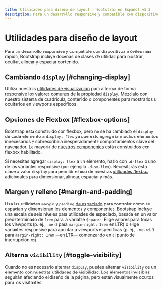 ```yaml
---
title: Utilidades para diseño de layout · Bootstrap en Español v5.3
description: Para un desarrollo responsive y compatible con dispositivos móviles más rápido, Bootstrap incluye docenas de clases de utilidad para mostrar, ocultar, alinear y espaciar contenido.
---
```

# Utilidades para diseño de layout

Para un desarrollo responsive y compatible con dispositivos móviles más rápido, Bootstrap incluye docenas de clases de utilidad para mostrar, ocultar, alinear y espaciar contenido.

Cambiando `display` [#changing-display]
----------------------------------------

Utiliza nuestras [utilidades de visualización](/docs/5.3/utilities/display/) para alternar de forma responsive los valores comunes de la propiedad `display`. Mézclalo con nuestro sistema de cuadrícula, contenido o componentes para mostrarlos u ocultarlos en viewports específicos.

Opciones de Flexbox [#flexbox-options]
---------------------------------------

Bootstrap está construido con flexbox, pero no se ha cambiado el `display` de cada elemento a `display: flex` ya que esto agregaría muchos elementos innecesarios y sobrescribiría inesperadamente comportamientos clave del navegador. La mayoría de [nuestros componentes](/docs/5.3/components/alerts/) están construidos con flexbox habilitado.

Si necesitas agregar `display: flex` a un elemento, hazlo con `.d-flex` o uno de las variantes responsive (por ejemplo `.d-sm-flex`). Necesitarás esta clase o valor `display` para permitir el uso de nuestras [utilidades flexbox](/docs/5.3/utilities/flex/) adicionales para dimensionar, alinear, espaciar y más.

Margen y relleno [#margin-and-padding]
---------------------------------------

Usa las utilidades `margin` y `padding` [de espaciado](/docs/5.3/utilities/spacing/) para controlar cómo se espacian y dimensionan los elementos y componentes. Bootstrap incluye una escala de seis niveles para utilidades de espaciado, basada en un valor predeterminado de `1rem` para la variable `$spacer`. Elige valores para todas los viewports (p. ej., `.me-3` para `margin-right: 1rem` en LTR) o elige variantes responsive para apuntar a viewports específicas (p. ej., `.me-md-3` para `margin-right: 1rem` —en LTR— comenzando en el punto de interrupción `md`).

Alterna `visibility` [#toggle-visibility]
------------------------------------------

Cuando no es necesario alternar `display`, puedes alternar `visibility` de un elemento con nuestras [utilidades de visibilidad](/docs/5.3/utilities/visibility/). Los elementos invisibles seguirán afectando el diseño de la página, pero están visualmente ocultos para los visitantes.